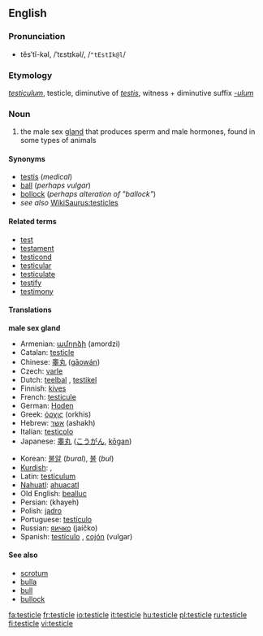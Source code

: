 {{wikipediapar|testicles}}
==English==
===Pronunciation===
*tĕsʹtĭ-kəl, /ˈtɛstɪkəl/, /<tt>"tEstIk@l</tt>/

===Etymology===
{{L.}} ''[[testiculum]]'', testicle, diminutive of ''[[testis#Latin|testis]]'', witness + diminutive suffix ''[[-ulum]]''

===Noun===
{{en-noun}}

#the male sex [[gland]] that produces sperm and male hormones, found in some types of animals

====Synonyms====
*[[testis]] (''medical'')
*[[ball]] (''perhaps vulgar'')
*[[bollock]] (''perhaps alteration of "ballock"'')
*''see also'' [[WikiSaurus:testicles]]

====Related terms====
<!--All are related; none are derived-->
*[[test]]
*[[testament]]
*[[testicond]]
*[[testicular]]
*[[testiculate]]
*[[testify]]
*[[testimony]]

====Translations====
'''male sex gland'''
{{top}}
*Armenian: [[ամորձի]] (amordzi)
*Catalan: [[testicle]] {{m}}
*Chinese: [[睾丸]] ([[gāowán]])
*Czech: [[varle]] {{n}}
*Dutch: [[teelbal]] {{m}}, [[testikel]] {{n}}
*Finnish: [[kives]]
*French: [[testicule]] {{m}}
*German: [[Hoden]] {{m}}
*Greek: [[όρχις]] (orkhis) {{m}}
*Hebrew: [[אשך]] (ashakh) {{n}}
*Italian: [[testicolo]] {{m}}
*Japanese: [[睾丸]] ([[こうがん]], [[kōgan]])
{{mid}}
*Korean: [[불알]] (''bural''), [[불]] (''bul'')
*[[Kurdish]]: {{trad|ku|gun}} {{m}}, {{trad|ku|hêlik}} {{m}}
*Latin: [[testiculum]] {{n}}
*[[Nahuatl]]: [[ahuacatl]]
*Old English: [[beallucas|bealluc]]
*Persian: {{FAchar|[[خایه]]}} (khayeh)
*Polish: [[jądro]] {{n}}
*Portuguese: [[testículo]] {{m}}
*Russian: [[яичко]] (jaíčko) {{n}}
*Spanish: [[testículo]] {{m}}, [[cojón]] (vulgar) {{m}}
{{bottom}}

====See also====
*[[scrotum]]
*[[bulla]]
*[[bull]]
*[[bullock]]

[[fa:testicle]]
[[fr:testicle]]
[[io:testicle]]
[[it:testicle]]
[[hu:testicle]]
[[pl:testicle]]
[[ru:testicle]]
[[fi:testicle]]
[[vi:testicle]]